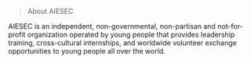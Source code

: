 > About AIESEC

AIESEC is an independent, non-governmental, non-partisan and not-for-profit organization operated by young people that provides leadership training, cross-cultural internships, and worldwide volunteer exchange opportunities to young people all over the world.
